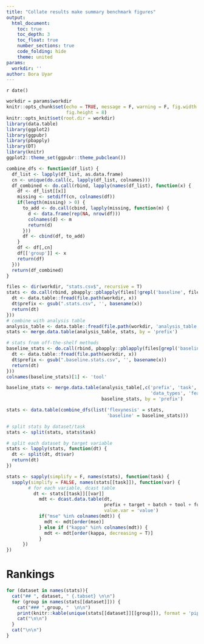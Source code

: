 ```yaml
---
title: "Collate results make summary benchmark figures"
output:
  html_document:
    toc: true
    toc_depth: 3
    toc_float: true
    number_sections: true
    code_folding: hide
    theme: united
params:
  workdir: '' 
author: Bora Uyar
---
```


`r date()`

```r
workdir = params$workdir 
knitr::opts_chunk$set(echo = TRUE, message = F, warning = F, fig.width = 10, 
                      fig.height = 8)
knitr::opts_knit$set(root.dir = workdir)
library(data.table)
library(ggplot2)
library(ggpubr)
library(pbapply)
library(DT)
library(knitr)
ggplot2::theme_set(ggpubr::theme_pubclean())

combine_dfs <- function(df_list) {
  df_list <- lapply(df_list, as.data.frame)
  cn <- unique(do.call(c, lapply(df_list, colnames)))
  df_combined <- do.call(rbind, lapply(names(df_list), function(x) {
    df <- df_list[[x]]
    missing <- setdiff(cn, colnames(df))
    if(length(missing) > 0) {
      to_add <- do.call(cbind, lapply(missing, function(m) {
        d <- data.frame(rep(NA, nrow(df)))
        colnames(d) <- m
        return(d)
      }))
      df <- cbind(df, to_add)
    }
    df <- df[,cn]
    df[['group']] <- x
    return(df)
  }))
  return(df_combined)
}
```

```r
files <- dir(workdir, "stats.csv$", recursive = T)
stats <- do.call(rbind, pbapply::pblapply(files[!grepl('baseline', files)], function(x) {
  dt <- data.table::fread(file.path(workdir, x))
  dt$prefix <- gsub(".stats.csv", '', basename(x))
  return(dt)
}))
# combine with analysis table
analysis_table <- data.table::fread(file.path(workdir, 'analysis_table.csv'))[,-1]
stats <- merge.data.table(analysis_table, stats, by = 'prefix')

# stats from off-the-shelf methods
baseline_stats <- do.call(rbind, pbapply::pblapply(files[grepl('baseline', files)], function(x) {
  dt <- data.table::fread(file.path(workdir, x))
  dt$prefix <- gsub(".baseline.stats.csv", '', basename(x))
  return(dt)
}))
colnames(baseline_stats)[1] <- 'tool'

baseline_stats <- merge.data.table(analysis_table[,c('prefix', 'task', 'target', 'batch', 
                                                     'data_types', 'features_min', 'feature_perc', 'log_transform')],
                                   baseline_stats, by = 'prefix')

stats <- data.table(combine_dfs(list('flexynesis' = stats, 
                                     'baseline' = baseline_stats))) 

# split stats by dataset/task
stats <- split(stats, stats$task)

# split each dataset by target variable 
stats <- lapply(stats, function(dt) {
  dt <- split(dt, dt$var)
  return(dt)
})

stats <- sapply(simplify = F, names(stats), function(task) {
  sapply(simplify = FALSE, names(stats[[task]]), function(var) {
        # for each variable, dcast table 
          dt <- stats[[task]][[var]]
            mdt <- dcast.data.table(dt, 
                                    prefix + target + batch + tool + fusion + data_types ~ metric, 
                                    value.var = 'value')
            if("mse" %in% colnames(mdt)) {
              mdt <- mdt[order(mse)]
            } else if ("kappa" %in% colnames(mdt)) {
              mdt <- mdt[order(kappa, decreasing = T)]
            }
      })
})

```

# Rankings 

```r
for (dataset in names(stats)){
  cat("## ", dataset, " {.tabset} \n\n")
  for (group in names(stats[[dataset]])) {
    cat("### ",group, "  \n\n")
    print(knitr::kable(unique(stats[[dataset]][[group]]), format = 'pipe'))
    cat("\n\n")
  }
  cat("\n\n")
}
```

